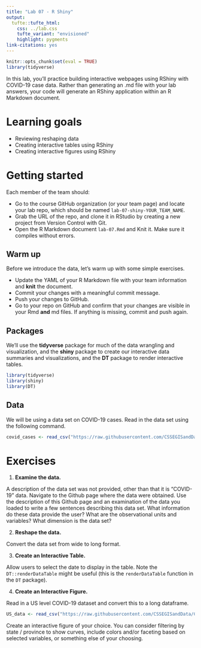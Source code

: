 ```yaml
---
title: "Lab 07 - R Shiny"
output: 
  tufte::tufte_html:
    css: ../lab.css
    tufte_variant: "envisioned"
    highlight: pygments
link-citations: yes
---
```


```r
knitr::opts_chunk$set(eval = TRUE)
library(tidyverse)
```


In this lab, you'll practice building interactive webpages using RShiny with COVID-19 case data. Rather than generating an .md file with your lab answers, your code will generate an RShiny application within an R Markdown document.

# Learning goals

-   Reviewing reshaping data
-   Creating interactive tables using RShiny
-   Creating interactive figures using RShiny


# Getting started

Each member of the team should:

- Go to the course GitHub organization (or your team page) and locate your lab repo, which should be named `lab-07-shiny-YOUR_TEAM_NAME`.
- Grab the URL of the repo, and clone it in RStudio by creating a new project from Version Control with Git.
- Open the R Markdown document `lab-07.Rmd` and Knit it.
Make sure it compiles without errors.


## Warm up

Before we introduce the data, let's warm up with some simple exercises.

-   Update the YAML of your R Markdown file with your team information and **knit** the document.
-   Commit your changes with a meaningful commit message.
-   Push your changes to GitHub.
-   Go to your repo on GitHub and confirm that your changes are visible in your Rmd **and** md files. If anything is missing, commit and push again.

## Packages

We'll use the **tidyverse** package for much of the data wrangling and visualization, and the **shiny** package to create our interactive data summaries and visualizations, and the **DT** package to render interactive tables.

```r
library(tidyverse) 
library(shiny)
library(DT)
```

## Data

We will be using a data set on COVID-19 cases. Read in the data set using the following command.

```r
covid_cases <- read_csv("https://raw.githubusercontent.com/CSSEGISandData/COVID-19/master/csse_covid_19_data/csse_covid_19_time_series/time_series_covid19_confirmed_global.csv") 
```

# Exercises


1. **Examine the data.** 

A description of the data set was not provided, other than that it is "COVID-19" data. Navigate to the Github page where the data were obtained. Use the description of this Github page and an examination of the data you loaded to write a few sentences describing this data set. What information do these data provide the user? What are the observational units and variables? What dimension is the data set? 

2. **Reshape the data.** 

Convert the data set from wide to long format.

3. **Create an Interactive Table.** 

Allow users to select the date to display in the table. Note the `DT::renderDataTable` might be useful (this is the `renderDataTable` function in the `DT` package).

4. **Create an Interactive Figure.** 

Read in a US level COVID-19 dataset and convert this to a long dataframe.
```r
US_data <- read_csv("https://raw.githubusercontent.com/CSSEGISandData/COVID-19/master/csse_covid_19_data/csse_covid_19_time_series/time_series_covid19_confirmed_US.csv") 
```
Create an interactive figure of your choice. You can consider filtering by state / province to show curves, include colors and/or faceting based on selected variables, or something else of your choosing.
